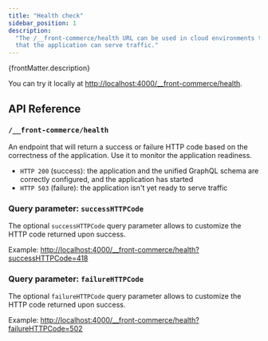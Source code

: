 ```yaml
---
title: "Health check"
sidebar_position: 1
description:
  "The /__front-commerce/health URL can be used in cloud environments to ensure
  that the application can serve traffic."
---
```


<p>{frontMatter.description}</p>

You can try it locally at
[http://localhost:4000/\_\_front-commerce/health](http://localhost:4000/__front-commerce/health).

## API Reference

### `/__front-commerce/health`

An endpoint that will return a success or failure HTTP code based on the
correctness of the application. Use it to monitor the application readiness.

- `HTTP 200` (success): the application and the unified GraphQL schema are
  correctly configured, and the application has started
- `HTTP 503` (failure): the application isn't yet ready to serve traffic

### Query parameter: `successHTTPCode`

The optional `successHTTPCode` query parameter allows to customize the HTTP code
returned upon success.

Example:
[http://localhost:4000/\_\_front-commerce/health?successHTTPCode=418](http://localhost:4000/__front-commerce/health?successHTTPCode=418)

### Query parameter: `failureHTTPCode`

The optional `failureHTTPCode` query parameter allows to customize the HTTP code
returned upon success.

Example:
[http://localhost:4000/\_\_front-commerce/health?failureHTTPCode=502](http://localhost:4000/__front-commerce/health?failureHTTPCode=502)
